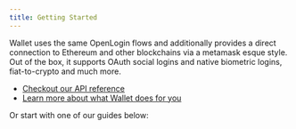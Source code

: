 ```yaml
---
title: Getting Started
---
```



Wallet uses the same OpenLogin flows and additionally provides a direct
connection to Ethereum and other blockchains via a metamask esque style. Out of
the box, it supports OAuth social logins and native biometric logins,
fiat-to-crypto and much more.

- [Checkout our API reference](api-referencee/installation)
- [Learn more about what Wallet does for you](features/list-of-features)

Or start with one of our guides below:
<GetStartedCards />
